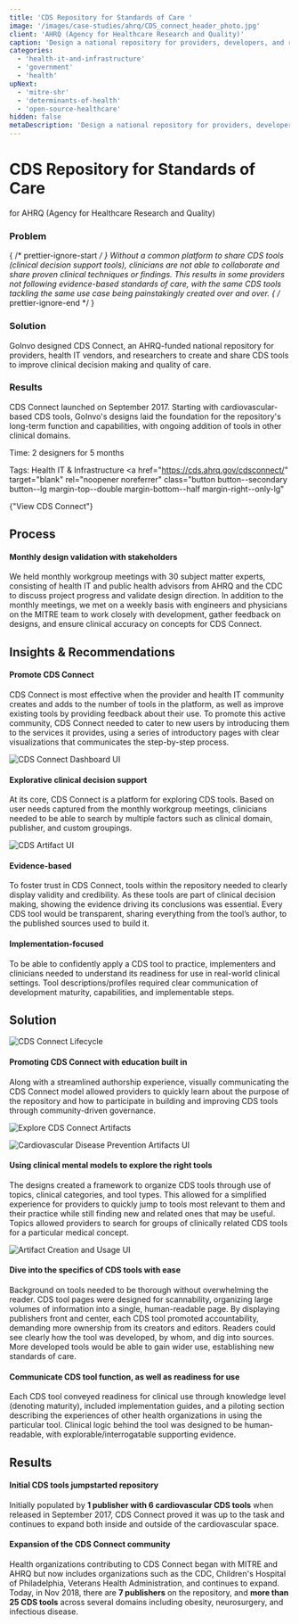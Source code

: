 ```yaml
---
title: 'CDS Repository for Standards of Care '
image: '/images/case-studies/ahrq/CDS_connect_header_photo.jpg'
client: 'AHRQ (Agency for Healthcare Research and Quality)'
caption: 'Design a national repository for providers, developers, and researchers to disseminate and use implementable clinical decision support tools.'
categories:
  - 'health-it-and-infrastructure'
  - 'government'
  - 'health'
upNext:
  - 'mitre-shr'
  - 'determinants-of-health'
  - 'open-source-healthcare'
hidden: false
metaDescription: 'Design a national repository for providers, developers, and researchers to disseminate and use implementable clinical decision support tools.'
---
```



# CDS Repository for Standards of Care

for AHRQ (Agency for Healthcare Research and Quality)

### Problem

{ /* prettier-ignore-start */ }
Without a common platform to share CDS tools (clinical decision support tools), clinicians are not able to collaborate and share proven clinical techniques or findings. This results in some providers not following evidence-based standards of care, with the same CDS tools tackling the same use case being painstakingly created over and over.
{ /* prettier-ignore-end */ }

### Solution

GoInvo designed CDS Connect, an AHRQ-funded national repository for providers, health IT vendors, and researchers to create and share CDS tools to improve clinical decision making and quality of care.

### Results

CDS Connect launched on September 2017. Starting with cardiovascular-based CDS tools, GoInvo's designs laid the foundation for the repository's long-term function and capabilities, with ongoing addition of tools in other clinical domains.

<span class="text--uppercase text--gray text--bold text--spacing text--md">Time:</span> 2 designers for 5 months

<span class="text--uppercase text--gray text--bold text--spacing text--md">Tags:</span> Health IT & Infrastructure
<a
  href="https://cds.ahrq.gov/cdsconnect/"
  target="blank"
  rel="noopener noreferrer"
  class="button button--secondary button--lg margin-top--double margin-bottom--half margin-right--only-lg"
>
  {"View CDS Connect"}
</a>
<Divider />

## Process

#### Monthly design validation with stakeholders

We held monthly workgroup meetings with 30 subject matter experts, consisting of health IT and public health advisors from AHRQ and the CDC to discuss project progress and validate design direction. In addition to the monthly meetings, we met on a weekly basis with engineers and physicians on the MITRE team to work closely with development, gather feedback on designs, and ensure clinical accuracy on concepts for CDS Connect.

<Divider />

## Insights & Recommendations

#### Promote CDS Connect

CDS Connect is most effective when the provider and health IT community creates and adds to the number of tools in the platform, as well as improve existing tools by providing feedback about their use. To promote this active community, CDS Connect needed to cater to new users by introducing them to the services it provides, using a series of introductory pages with clear visualizations that communicates the step-by-step process.

![CDS Connect Dashboard UI](/images/case-studies/ahrq/cds_connect_insights_grid_view_2.jpg)

#### Explorative clinical decision support

At its core, CDS Connect is a platform for exploring CDS tools. Based on user needs captured from the monthly workgroup meetings, clinicians needed to be able to search by multiple factors such as clinical domain, publisher, and custom groupings.

![CDS Artifact UI](/images/case-studies/ahrq/cds_connect_insights_artifact_2.jpg)

#### Evidence-based

To foster trust in CDS Connect, tools within the repository needed to clearly display validity and credibility. As these tools are part of clinical decision making, showing the evidence driving its conclusions was essential. Every CDS tool would be transparent, sharing everything from the tool’s author, to the published sources used to build it.

#### Implementation-focused

To be able to confidently apply a CDS tool to practice, implementers and clinicians needed to understand its readiness for use in real-world clinical settings. Tool descriptions/profiles required clear communication of development maturity, capabilities, and implementable steps.

<Divider />

## Solution

![CDS Connect Lifecycle](/images/case-studies/ahrq/CDS_connect_insights_promotion.jpg)

#### Promoting CDS Connect with education built in

Along with a streamlined authorship experience, visually communicating the CDS Connect model allowed providers to quickly learn about the purpose of the repository and how to participate in building and improving CDS tools through community-driven governance.

![Explore CDS Connect Artifacts](/images/case-studies/ahrq/CDS_connect_solution_search.jpg)

![Cardiovascular Disease Prevention Artifacts UI](/images/case-studies/ahrq/CDS_connect_solution_topic.jpg)

#### Using clinical mental models to explore the right tools

The designs created a framework to organize CDS tools through use of topics, clinical categories, and tool types. This allowed for a simplified experience for providers to quickly jump to tools most relevant to them and their practice while still finding new and related ones that may be useful. Topics allowed providers to search for groups of clinically related CDS tools for a particular medical concept.

![Artifact Creation and Usage UI](/images/case-studies/ahrq/CDS_connect_solution_artifact.jpg)

#### Dive into the specifics of CDS tools with ease

Background on tools needed to be thorough without overwhelming the reader. CDS tool pages were designed for scannability, organizing large volumes of information into a single, human-readable page. By displaying publishers front and center, each CDS tool promoted accountability, demanding more ownership from its creators and editors. Readers could see clearly how the tool was developed, by whom, and dig into sources. More developed tools would be able to gain wider use, establishing new standards of care.

#### Communicate CDS tool function, as well as readiness for use

Each CDS tool conveyed readiness for clinical use through knowledge level (denoting maturity), included implementation guides, and a piloting section describing the experiences of other health organizations in using the particular tool. Clinical logic behind the tool was designed to be human-readable, with explorable/interrogatable supporting evidence.

<Divider />

## Results

#### Initial CDS tools jumpstarted repository

Initially populated by **1 publisher with 6 cardiovascular CDS tools** when released in September 2017, CDS Connect proved it was up to the task and continues to expand both inside and outside of the cardiovascular space.

#### Expansion of the CDS Connect community

Health organizations contributing to CDS Connect began with MITRE and AHRQ but now includes organizations such as the CDC, Children's Hospital of Philadelphia, Veterans Health Administration, and continues to expand. Today, in Nov 2018, there are **7 publishers** on the repository, and **more than 25 CDS tools** across several domains including obesity, neurosurgery, and infectious disease.
